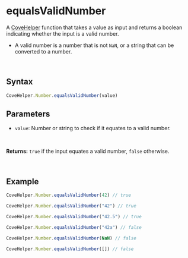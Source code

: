 
<Meta
  title="Helpers/CoveHelper/Number/equalsValidNumber"
/>

# equalsValidNumber
A [CoveHelper](./?path=/docs/helpers-covehelper-covehelper-class--docs) function that takes a value as input and returns a boolean indicating whether the input is a valid number.

- A valid number is a number that is not `NaN`, or a string that can be converted to a number.

&nbsp;
## Syntax
```js
CoveHelper.Number.equalsValidNumber(value)
```

## Parameters
- `value`: Number or string to check if it equates to a valid number.
<br/>

**Returns:** `true` if the input equates a valid number, `false` otherwise.

&nbsp;
## Example
```js
CoveHelper.Number.equalsValidNumber(42) // true

CoveHelper.Number.equalsValidNumber("42") // true

CoveHelper.Number.equalsValidNumber("42.5") // true

CoveHelper.Number.equalsValidNumber("42a") // false

CoveHelper.Number.equalsValidNumber(NaN) // false

CoveHelper.Number.equalsValidNumber([]) // false
```
